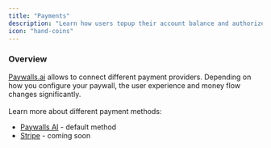 ```yaml
---
title: "Payments"
description: "Learn how users topup their account balance and authorize charging."
icon: "hand-coins"
---
```


### Overview

[Paywalls.ai](http://Paywalls.ai) allows to connect different payment providers. Depending on how you configure your paywall, the user experience and money flow changes significantly. \
\
Learn more about different payment methods:

- [Paywalls AI](/payments/paywalls) - default method
- [Stripe](/payments/stripe) - coming soon